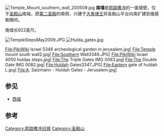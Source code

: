 {{unreferenced|time=2016-02-26T12:23:19+00:00}}
{{coord|31|46|32.74|N|35|14|9.98|E|display=title}} 
[[File:Temple_Mount_southern_wall_200509.jpg|thumb]]
'''南墙'''是[[耶路撒冷|耶路撒冷]]的一面墙壁，位于[[圣殿山|圣殿山]]南端，原[[第二圣殿|第二圣殿]]的南侧，兴建于[[大希律王|大希律王]]将圣殿山平台向南扩建到俄斐勒期间。

南墙长922英尺。

[[File:TempleStepsMay2009.JPG|thumb]]
[[File:Hulda_gates.jpg|thumb]]

<gallery>
File:PikiWiki Israel 5346 archeological garden in jerusalem.jpg|
File:Temple mount south wall2.jpg|
File:Southern Wall3349.JPG|
File:PikiWiki Israel 4050 huldas steps.jpg|
File:The Triple Gates IMG 0083.jpg|
File:The Double Gate IMG 0082.jpg|
File:Huldah Gates3347.JPG|
File:Eastern gate of huldah L.jpg|
File:A. Salzmann - Huldah Gates - Jerusalem.jpg|
</gallery>

==参见==
*[[西墙|西墙]]

==参考==
{{Reflist}}
{{耶路撒冷旧城}}
[[Category:耶路撒冷旧城|Category:耶路撒冷旧城]]
[[Category:圣殿山|Category:圣殿山]]
